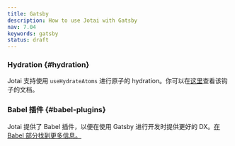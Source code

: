 ```yaml
---
title: Gatsby
description: How to use Jotai with Gatsby
nav: 7.04
keywords: gatsby
status: draft
---
```


### Hydration {#hydration}

Jotai 支持使用 `useHydrateAtoms` 进行原子的 hydration。你可以在[这里](../utils/ssr.mdx)查看该钩子的文档。

### Babel 插件 {#babel-plugins}

Jotai 提供了 Babel 插件，以便在使用 Gatsby 进行开发时提供更好的 DX。[在 Babel 部分找到更多信息。](../tools/babel.mdx)
